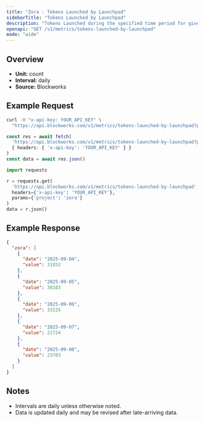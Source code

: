 ```yaml
---
title: "Zora : Tokens Launched by Launchpad"
sidebarTitle: "Tokens Launched by Launchpad"
description: "Tokens Launched during the specified time period for given launchpad."
openapi: "GET /v1/metrics/tokens-launched-by-launchpad"
mode: "wide"
---
```


## Overview

- **Unit:** count
- **Interval:** daily
- **Source:** Blockworks

## Example Request

<CodeGroup>

```bash cURL
curl -H "x-api-key: YOUR_API_KEY" \
  "https://api.blockworks.com/v1/metrics/tokens-launched-by-launchpad?project=zora"
```

```typescript TypeScript
const res = await fetch(
  'https://api.blockworks.com/v1/metrics/tokens-launched-by-launchpad?project=zora',
  { headers: { 'x-api-key': 'YOUR_API_KEY' } }
)
const data = await res.json()
```

```python Python
import requests

r = requests.get(
  'https://api.blockworks.com/v1/metrics/tokens-launched-by-launchpad',
  headers={'x-api-key': 'YOUR_API_KEY'},
  params={'project': 'zora'}
)
data = r.json()
```

</CodeGroup>

## Example Response

```json
{
  "zora": [
    {
      "date": "2025-09-04",
      "value": 31852
    },
    {
      "date": "2025-09-05",
      "value": 38103
    },
    {
      "date": "2025-09-06",
      "value": 33225
    },
    {
      "date": "2025-09-07",
      "value": 22724
    },
    {
      "date": "2025-09-08",
      "value": 23703
    }
  ]
}
```

## Notes
- Intervals are daily unless otherwise noted.
- Data is updated daily and may be revised after late-arriving data.
